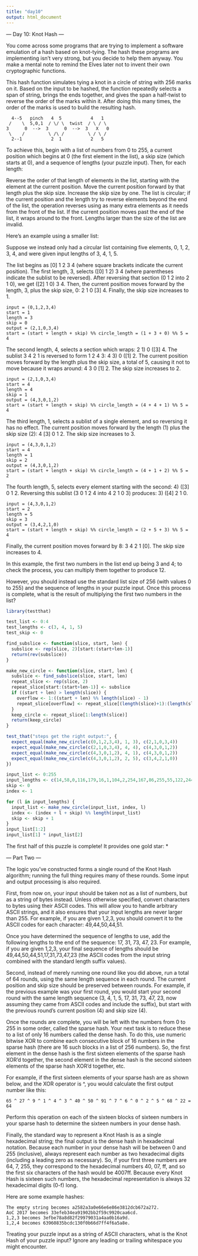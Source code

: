```yaml
---
title: "day10"
output: html_document
---
```


--- Day 10: Knot Hash ---

You come across some programs that are trying to implement a software emulation of a hash based on knot-tying. The hash these programs are implementing isn't very strong, but you decide to help them anyway. You make a mental note to remind the Elves later not to invent their own cryptographic functions.

This hash function simulates tying a knot in a circle of string with 256 marks on it. Based on the input to be hashed, the function repeatedly selects a span of string, brings the ends together, and gives the span a half-twist to reverse the order of the marks within it. After doing this many times, the order of the marks is used to build the resulting hash.

```
  4--5   pinch   4  5           4   1
 /    \  5,0,1  / \/ \  twist  / \ / \
3      0  -->  3      0  -->  3   X   0
 \    /         \ /\ /         \ / \ /
  2--1           2  1           2   5
```

To achieve this, begin with a list of numbers from 0 to 255, a current position which begins at 0 (the first element in the list), a skip size (which starts at 0), and a sequence of lengths (your puzzle input). Then, for each length:

Reverse the order of that length of elements in the list, starting with the element at the current position.
Move the current position forward by that length plus the skip size.
Increase the skip size by one.
The list is circular; if the current position and the length try to reverse elements beyond the end of the list, the operation reverses using as many extra elements as it needs from the front of the list. If the current position moves past the end of the list, it wraps around to the front. Lengths larger than the size of the list are invalid.

Here's an example using a smaller list:

Suppose we instead only had a circular list containing five elements, 0, 1, 2, 3, 4, and were given input lengths of 3, 4, 1, 5.

The list begins as [0] 1 2 3 4 (where square brackets indicate the current position).
The first length, 3, selects ([0] 1 2) 3 4 (where parentheses indicate the sublist to be reversed).
After reversing that section (0 1 2 into 2 1 0), we get ([2] 1 0) 3 4.
Then, the current position moves forward by the length, 3, plus the skip size, 0: 2 1 0 [3] 4. Finally, the skip size increases to 1.

```
input = (0,1,2,3,4)
start = 1
length = 3
skip = 0
output = (2,1,0,3,4)
start = (start + length + skip) %% circle_length = (1 + 3 + 0) %% 5 = 4
```

The second length, 4, selects a section which wraps: 2 1) 0 ([3] 4.
The sublist 3 4 2 1 is reversed to form 1 2 4 3: 4 3) 0 ([1] 2.
The current position moves forward by the length plus the skip size, a total of 5, causing it not to move because it wraps around: 4 3 0 [1] 2. The skip size increases to 2.

```
input = (2,1,0,3,4)
start = 4
length = 4
skip = 1
output = (4,3,0,1,2)
start = (start + length + skip) %% circle_length = (4 + 4 + 1) %% 5 = 4
```

The third length, 1, selects a sublist of a single element, and so reversing it has no effect. The current position moves forward by the length (1) plus the skip size (2): 4 [3] 0 1 2. The skip size increases to 3.

```
input = (4,3,0,1,2)
start = 4
length = 1
skip = 2
output = (4,3,0,1,2)
start = (start + length + skip) %% circle_length = (4 + 1 + 2) %% 5 = 2
```

The fourth length, 5, selects every element starting with the second: 4) ([3] 0 1 2. Reversing this sublist (3 0 1 2 4 into 4 2 1 0 3) produces: 3) ([4] 2 1 0.

```
input = (4,3,0,1,2)
start = 2
length = 5
skip = 3
output = (3,4,2,1,0)
start = (start + length + skip) %% circle_length = (2 + 5 + 3) %% 5 = 4
```

Finally, the current position moves forward by 8: 3 4 2 1 [0]. The skip size increases to 4.

In this example, the first two numbers in the list end up being 3 and 4; to check the process, you can multiply them together to produce 12.

However, you should instead use the standard list size of 256 (with values 0 to 255) and the sequence of lengths in your puzzle input. Once this process is complete, what is the result of multiplying the first two numbers in the list?

```r
library(testthat)
```


```r
test_list <- 0:4
test_lengths <- c(3, 4, 1, 5)
test_skip <- 0
```

```r
find_subslice <- function(slice, start, len) {
  subslice <- rep(slice, 2)[start:(start+len-1)]
  return(rev(subslice))
}

make_new_circle <- function(slice, start, len) {
  subslice <- find_subslice(slice, start, len)
  repeat_slice <- rep(slice, 2)
  repeat_slice[start:(start+len-1)] <- subslice
  if ((start + len) > length(slice)) {
    overflow <- 1:((start + len) %% length(slice) - 1)
    repeat_slice[overflow] <- repeat_slice[(length(slice)+1):(length(slice)+1+length(overflow))]
  }
  keep_circle <- repeat_slice[1:length(slice)]
  return(keep_circle)
}
```

```r
test_that("steps get the right output:", {
  expect_equal(make_new_circle(c(0,1,2,3,4), 1, 3), c(2,1,0,3,4))
  expect_equal(make_new_circle(c(2,1,0,3,4), 4, 4), c(4,3,0,1,2))
  expect_equal(make_new_circle(c(4,3,0,1,2), 4, 1), c(4,3,0,1,2))
  expect_equal(make_new_circle(c(4,3,0,1,2), 2, 5), c(3,4,2,1,0))
})
```


```r
input_list <- 0:255
input_lengths <- c(14,58,0,116,179,16,1,104,2,254,167,86,255,55,122,244)
skip <- 0
index <- 1

for (l in input_lengths) {
  input_list <- make_new_circle(input_list, index, l)
  index <- (index + l + skip) %% length(input_list)
  skip <- skip + 1
}
input_list[1:2]
input_list[1] * input_list[2]
```


The first half of this puzzle is complete! It provides one gold star: *

--- Part Two ---

The logic you've constructed forms a single round of the Knot Hash algorithm; running the full thing requires many of these rounds. Some input and output processing is also required.

First, from now on, your input should be taken not as a list of numbers, but as a string of bytes instead. Unless otherwise specified, convert characters to bytes using their ASCII codes. This will allow you to handle arbitrary ASCII strings, and it also ensures that your input lengths are never larger than 255. For example, if you are given 1,2,3, you should convert it to the ASCII codes for each character: 49,44,50,44,51.

Once you have determined the sequence of lengths to use, add the following lengths to the end of the sequence: 17, 31, 73, 47, 23. For example, if you are given 1,2,3, your final sequence of lengths should be 49,44,50,44,51,17,31,73,47,23 (the ASCII codes from the input string combined with the standard length suffix values).

Second, instead of merely running one round like you did above, run a total of 64 rounds, using the same length sequence in each round. The current position and skip size should be preserved between rounds. For example, if the previous example was your first round, you would start your second round with the same length sequence (3, 4, 1, 5, 17, 31, 73, 47, 23, now assuming they came from ASCII codes and include the suffix), but start with the previous round's current position (4) and skip size (4).

Once the rounds are complete, you will be left with the numbers from 0 to 255 in some order, called the sparse hash. Your next task is to reduce these to a list of only 16 numbers called the dense hash. To do this, use numeric bitwise XOR to combine each consecutive block of 16 numbers in the sparse hash (there are 16 such blocks in a list of 256 numbers). So, the first element in the dense hash is the first sixteen elements of the sparse hash XOR'd together, the second element in the dense hash is the second sixteen elements of the sparse hash XOR'd together, etc.

For example, if the first sixteen elements of your sparse hash are as shown below, and the XOR operator is ^, you would calculate the first output number like this:

```
65 ^ 27 ^ 9 ^ 1 ^ 4 ^ 3 ^ 40 ^ 50 ^ 91 ^ 7 ^ 6 ^ 0 ^ 2 ^ 5 ^ 68 ^ 22 = 64
```

Perform this operation on each of the sixteen blocks of sixteen numbers in your sparse hash to determine the sixteen numbers in your dense hash.

Finally, the standard way to represent a Knot Hash is as a single hexadecimal string; the final output is the dense hash in hexadecimal notation. Because each number in your dense hash will be between 0 and 255 (inclusive), always represent each number as two hexadecimal digits (including a leading zero as necessary). So, if your first three numbers are 64, 7, 255, they correspond to the hexadecimal numbers 40, 07, ff, and so the first six characters of the hash would be 4007ff. Because every Knot Hash is sixteen such numbers, the hexadecimal representation is always 32 hexadecimal digits (0-f) long.

Here are some example hashes:

```
The empty string becomes a2582a3a0e66e6e86e3812dcb672a272.
AoC 2017 becomes 33efeb34ea91902bb2f59c9920caa6cd.
1,2,3 becomes 3efbe78a8d82f29979031a4aa0b16a9d.
1,2,4 becomes 63960835bcdc130f0b66d7ff4f6a5a8e.
```

Treating your puzzle input as a string of ASCII characters, what is the Knot Hash of your puzzle input? Ignore any leading or trailing whitespace you might encounter.

